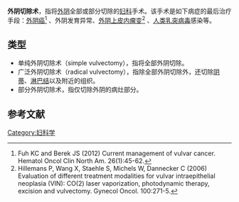 '''外阴切除术'''，指将[[外阴|外阴]]全部或部分切除的[[妇科|妇科]]手术。该手术是如下病症的最后治疗手段：[[外阴癌|外阴癌]]<ref>Fuh KC and Berek JS (2012) Current management of vulvar cancer. Hematol Oncol Clin North Am. 26(1):45-62.</ref> 、外阴发育异常、[[外阴上皮内瘤变|外阴上皮内瘤变]]<ref>Hillemans P, Wang X, Staehle S, Michels W, Dannecker C (2006) Evaluation of different treatment modalities for vulvar intraepithelial neoplasia (VIN): CO(2) laser vaporization, photodynamic therapy, excision and vulvectomy. Gynecol Oncol. 100:271-5.</ref> 、[[人类乳突病毒|人类乳突病毒]]感染等。

== 类型 ==
* 单纯外阴切除术（simple vulvectomy），指将全部外阴切除。
* 广泛外阴切除术（radical vulvectomy），指除全部外阴切除外，还切除[[阴蒂|阴蒂]]、[[淋巴结|淋巴结]]以及附近的组织。
* 部分外阴切除术，指仅切除外阴的病灶部分。

==参考文献==
{{reflist}}
{{女性生殖诊断及手术}}
[[Category:妇科学|Category:妇科学]]